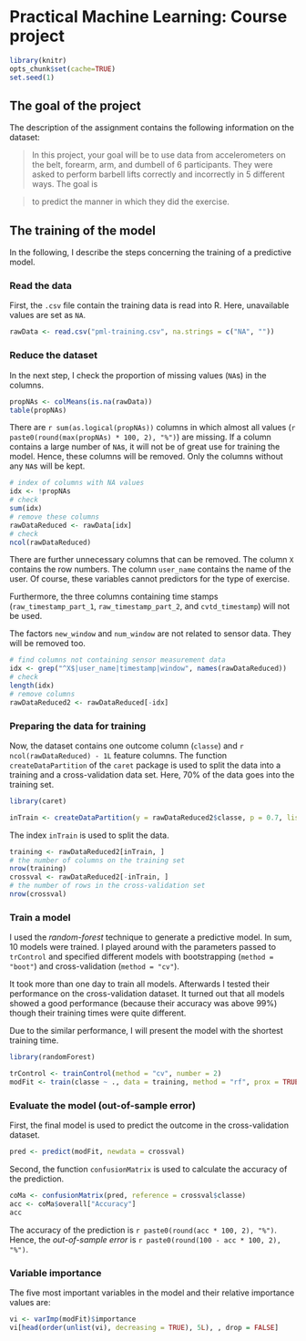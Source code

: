 Practical Machine Learning: Course project
===========================================

```r
library(knitr)
opts_chunk$set(cache=TRUE)
set.seed(1)
```


The goal of the project
-----------------------

The description of the assignment contains the following information on the dataset:

> In this project, your goal will be to use data from accelerometers on the belt, forearm, arm, and dumbell of 6 participants. They were asked to perform barbell lifts correctly and incorrectly in 5 different ways. 
The goal is 

> to predict the manner in which they did the exercise.

The training of the model
-------------------------

In the following, I describe the steps concerning the training of a predictive model.

### Read the data

First, the `.csv` file contain the training data is read into R. Here, unavailable values are set as `NA`.

```r
rawData <- read.csv("pml-training.csv", na.strings = c("NA", ""))
```

### Reduce the dataset

In the next step, I check the proportion of missing values (`NA`s) in the columns.

```r
propNAs <- colMeans(is.na(rawData))
table(propNAs)
```

There are `r sum(as.logical(propNAs))` columns in which almost all values (`r paste0(round(max(propNAs) * 100, 2), "%")`) are missing. If a column contains a large number of `NA`s, it will not be of great use for training the model. Hence, these columns will be removed. Only the columns without any `NA`s will be kept.

```r
# index of columns with NA values
idx <- !propNAs
# check
sum(idx)
# remove these columns  
rawDataReduced <- rawData[idx]
# check
ncol(rawDataReduced)
```

There are further unnecessary columns that can be removed. The column `X` contains the row numbers. The column `user_name` contains the name of the user. Of course, these variables cannot predictors for the type of exercise.

Furthermore, the three columns containing time stamps (`raw_timestamp_part_1`, `raw_timestamp_part_2`, and `cvtd_timestamp`) will not be used.

The factors `new_window` and `num_window` are not related to sensor data. They will be removed too.

```r
# find columns not containing sensor measurement data
idx <- grep("^X$|user_name|timestamp|window", names(rawDataReduced))
# check
length(idx)
# remove columns
rawDataReduced2 <- rawDataReduced[-idx]
```


### Preparing the data for training

Now, the dataset contains one outcome column (`classe`) and `r ncol(rawDataReduced) - 1L` feature columns. The function `createDataPartition` of the `caret` package is used to split the data into a training and a cross-validation data set. Here, 70% of the data goes into the training set.

```r
library(caret)
```
```r
inTrain <- createDataPartition(y = rawDataReduced2$classe, p = 0.7, list = FALSE)
```

The index `inTrain` is used to split the data.

```r
training <- rawDataReduced2[inTrain, ]
# the number of columns on the training set
nrow(training)
crossval <- rawDataReduced2[-inTrain, ]
# the number of rows in the cross-validation set
nrow(crossval)
```


### Train a model

I used the *random-forest* technique to generate a predictive model. In sum, 10 models were trained. I played around with the parameters passed to `trControl` and specified different models with bootstrapping (`method = "boot"`) and cross-validation (`method = "cv"`).

It took more than one day to train all models. Afterwards I tested their performance on the cross-validation dataset. It turned out that all models showed a good performance (because their accuracy was above 99%) though their training times were quite different.

Due to the similar performance, I will present the model with the shortest training time.

```r
library(randomForest)
```

```r
trControl <- trainControl(method = "cv", number = 2)
modFit <- train(classe ~ ., data = training, method = "rf", prox = TRUE, trControl = trControl)
```

### Evaluate the model (out-of-sample error)

First, the final model is used to predict the outcome in the cross-validation dataset.

```r
pred <- predict(modFit, newdata = crossval)
```

Second, the function `confusionMatrix` is used to calculate the accuracy of the prediction.

```r
coMa <- confusionMatrix(pred, reference = crossval$classe)
acc <- coMa$overall["Accuracy"]
acc
```

The accuracy of the prediction is `r paste0(round(acc * 100, 2), "%")`. Hence, the *out-of-sample error* is `r paste0(round(100 - acc * 100, 2), "%")`.


### Variable importance

The five most important variables in the model and their relative importance values are:

```r
vi <- varImp(modFit)$importance
vi[head(order(unlist(vi), decreasing = TRUE), 5L), , drop = FALSE]
```

